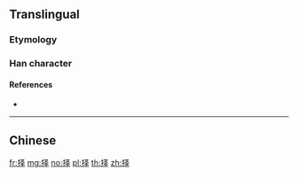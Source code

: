 {{also|擇}}
==Translingual==
{{Han simplified forms|擇|択|择}}

===Etymology===
{{Han simp|擇|f=睪|t=𠬤}}

===Han character===
{{Han char|rn=64|rad=手|as=05|sn=8|four=|canj=QEQ|ids=⿰扌𠬤}}

====References====
* {{Han ref|kx=0427.161|hdz=31862.020|uh=62E9|ud=25321}}

----

==Chinese==
{{zh-see|擇}}

[[fr:择]]
[[mg:择]]
[[no:择]]
[[pl:择]]
[[th:择]]
[[zh:择]]